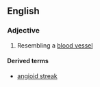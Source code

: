 ==English==

===Adjective===
{{en-adj|-}}

# Resembling a [[blood vessel]]

====Derived terms====
* [[angioid streak]]